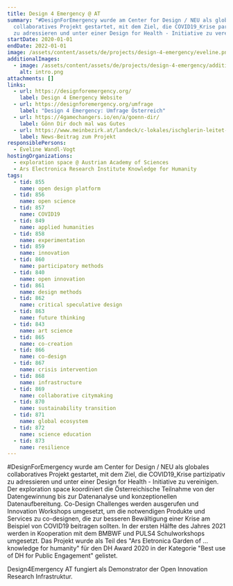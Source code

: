 ```yaml
---
title: Design 4 Emergency @ AT
summary: "#DesignForEmergency wurde am Center for Design / NEU als globales
  collaboratives Projekt gestartet, mit dem Ziel, die COVID19_Krise partizipativ
  zu adressieren und unter einer Design for Health - Initiative zu vereinigen."
startDate: 2020-01-01
endDate: 2022-01-01
image: /assets/content/assets/de/projects/design-4-emergency/eveline.png
additionalImages:
  - image: /assets/content/assets/de/projects/design-4-emergency/additionalImages/intro.png
    alt: intro.png
attachments: []
links:
  - url: https://designforemergency.org/
    label: Design 4 Emergency Website
  - url: https://designforemergency.org/umfrage
    label: "Design 4 Emergency: Umfrage Österreich"
  - url: https://4gamechangers.io/en/a/goenn-dir/
    label: Gönn Dir doch mal was Gutes
  - url: https://www.meinbezirk.at/landeck/c-lokales/ischglerin-leitet-oesterreich-teilnahme-an-internationalem-corona-forschungsprojekt_a4400145
    label: News-Beitrag zum Projekt
responsiblePersons:
  - Eveline Wandl-Vogt
hostingOrganizations:
  - exploration space @ Austrian Academy of Sciences
  - Ars Electronica Research Institute Knowledge for Humanity
tags:
  - tid: 855
    name: open design platform
  - tid: 856
    name: open science
  - tid: 857
    name: COVID19
  - tid: 849
    name: applied humanities
  - tid: 858
    name: experimentation
  - tid: 859
    name: innovation
  - tid: 860
    name: participatory methods
  - tid: 840
    name: open innovation
  - tid: 861
    name: design methods
  - tid: 862
    name: critical speculative design
  - tid: 863
    name: future thinking
  - tid: 843
    name: art science
  - tid: 865
    name: co-creation
  - tid: 866
    name: co-design
  - tid: 867
    name: crisis intervention
  - tid: 868
    name: infrastructure
  - tid: 869
    name: collaborative citymaking
  - tid: 870
    name: sustainability transition
  - tid: 871
    name: global ecosystem
  - tid: 872
    name: science education
  - tid: 873
    name: resilience
---
```

#DesignForEmergency wurde am Center for Design / NEU als globales collaboratives Projekt gestartet, mit dem Ziel, die COVID19\_Krise partizipativ zu adressieren und unter einer Design for Health - Initiative zu vereinigen. Der exploration space koordiniert die Österreichische Teilnahme von der Datengewinnung bis zur Datenanalyse und konzeptionellen Datenaufbereitung. Co-Design Challenges werden ausgerufen und Innovation Workshops umgesetzt, um die notwendigen Produkte und Services zu co-designen, die zur besseren Bewältigung einer Krise am Beispiel von COVID19 beitragen sollten. In der ersten Hälfte des Jahres 2021 werden in Kooperation mit dem BMBWF und PULS4 Schulworkshops umgesetzt. Das Projekt wurde als Teil des "Ars Eletronica Garden of ... knowledge for humanity" für den DH Award 2020 in der Kategorie "Best use of DH for Public Engagement" gelistet.

Design4Emergency AT fungiert als Demonstrator der Open Innovation Research Infrastruktur.
